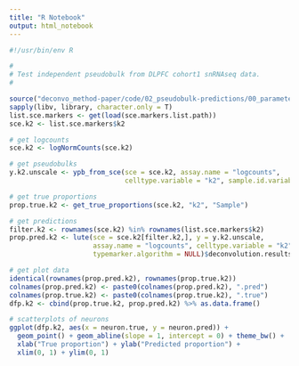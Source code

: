 ```yaml
---
title: "R Notebook"
output: html_notebook
---
```


```r

#!/usr/bin/env R

#
# Test independent pseudobulk from DLPFC cohort1 snRNAseq data.
#

source("deconvo_method-paper/code/02_pseudobulk-predictions/00_parameters-pseudobulk.R")
sapply(libv, library, character.only = T)
list.sce.markers <- get(load(sce.markers.list.path))
sce.k2 <- list.sce.markers$k2

# get logcounts
sce.k2 <- logNormCounts(sce.k2)

# get pseudobulks
y.k2.unscale <- ypb_from_sce(sce = sce.k2, assay.name = "logcounts", 
                             celltype.variable = "k2", sample.id.variable = "Sample") %>% as.matrix()

# get true proportions
prop.true.k2 <- get_true_proportions(sce.k2, "k2", "Sample")

# get predictions
filter.k2 <- rownames(sce.k2) %in% rownames(list.sce.markers$k2)
prop.pred.k2 <- lute(sce = sce.k2[filter.k2,], y = y.k2.unscale, 
                     assay.name = "logcounts", celltype.variable = "k2",
                     typemarker.algorithm = NULL)$deconvolution.results

# get plot data
identical(rownames(prop.pred.k2), rownames(prop.true.k2))
colnames(prop.pred.k2) <- paste0(colnames(prop.pred.k2), ".pred")
colnames(prop.true.k2) <- paste0(colnames(prop.true.k2), ".true")
dfp.k2 <- cbind(prop.true.k2, prop.pred.k2) %>% as.data.frame()
```

```r
# scatterplots of neurons
ggplot(dfp.k2, aes(x = neuron.true, y = neuron.pred)) + 
  geom_point() + geom_abline(slope = 1, intercept = 0) + theme_bw() +
  xlab("True proportion") + ylab("Predicted proportion") +
  xlim(0, 1) + ylim(0, 1)
```
